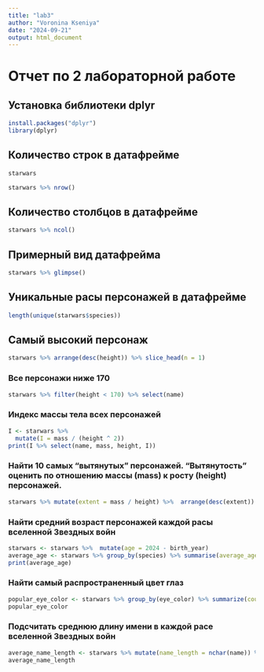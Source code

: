 ---
title: "lab3"
author: "Voronina Kseniya"
date: "2024-09-21"
output: html_document
---
# Отчет по 2 лабораторной работе

## Установка библиотеки dplyr

```{r}
install.packages("dplyr")
library(dplyr)
```

## Количество строк в датафрейме

```{r}
starwars

```
```{r}
starwars %>% nrow()
```
## Количество столбцов в датафрейме

```{r}
starwars %>% ncol()

```

## Примерный вид датафрейма

```{r}
starwars %>% glimpse()
```
## Уникальные расы персонажей в датафрейме

```{r}
length(unique(starwars$species))  

```
## Самый высокий персонаж

```{r}
starwars %>% arrange(desc(height)) %>% slice_head(n = 1)
```
### Все персонажи ниже 170


```{r}
starwars %>% filter(height < 170) %>% select(name)
```


### Индекс массы тела всех персонажей

```{r}
I <- starwars %>%
  mutate(I = mass / (height ^ 2))
print(I %>% select(name, mass, height, I))
```
### Найти 10 самых “вытянутых” персонажей. “Вытянутость” оценить по отношению массы (mass) к росту (height) персонажей.

```{r}
starwars %>% mutate(extent = mass / height) %>%  arrange(desc(extent)) %>% slice_head(n = 10) %>%      select(name, extent)
```
### Найти средний возраст персонажей каждой расы вселенной Звездных войн

```{r}
starwars <- starwars %>%  mutate(age = 2024 - birth_year)
average_age <- starwars %>% group_by(species) %>% summarise(average_age = mean(age, na.rm = TRUE))
print(average_age)
```

### Найти самый распространенный цвет глаз
```{r}
popular_eye_color <- starwars %>% group_by(eye_color) %>% summarize(count = n()) %>%      arrange(desc(count)) %>% slice_head(n = 1)                       
popular_eye_color
```
### Подсчитать среднюю длину имени в каждой расе вселенной Звездных войн

```{r}
average_name_length <- starwars %>% mutate(name_length = nchar(name)) %>% group_by(species) %>%   summarize(avg_length = mean(name_length, na.rm = TRUE))  
average_name_length
```

